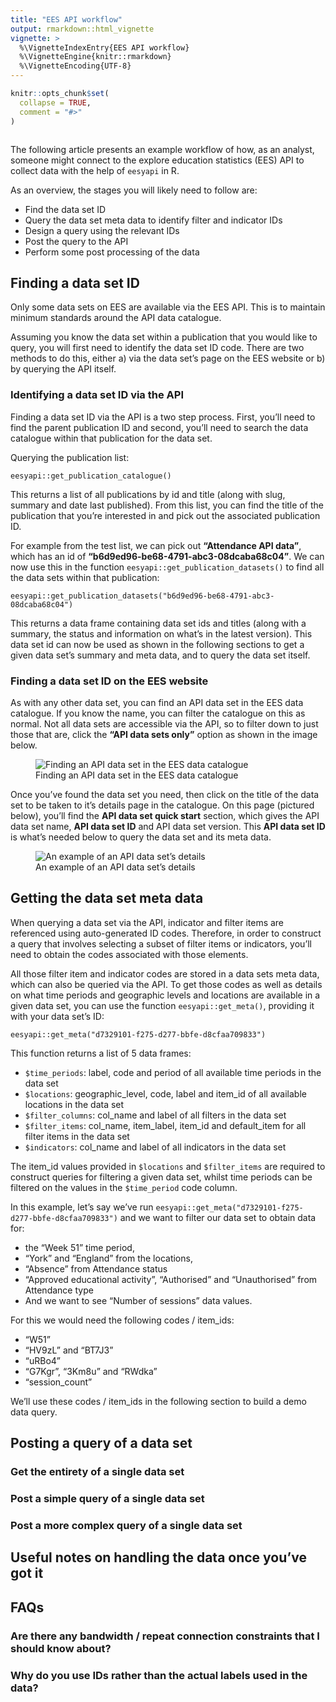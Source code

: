 ```yaml
---
title: "EES API workflow"
output: rmarkdown::html_vignette
vignette: >
  %\VignetteIndexEntry{EES API workflow}
  %\VignetteEngine{knitr::rmarkdown}
  %\VignetteEncoding{UTF-8}
---
```


```r
knitr::opts_chunk$set(
  collapse = TRUE,
  comment = "#>"
)
```

```r

```

The following article presents an example workflow of how, as an analyst, someone might
connect to the explore education statistics (EES) API to collect data with the help of
`eesyapi` in R.

As an overview, the stages you will likely need to follow are:

- Find the data set ID
- Query the data set meta data to identify filter and indicator IDs
- Design a query using the relevant IDs
- Post the query to the API
- Perform some post processing of the data

## Finding a data set ID

Only some data sets on EES are available via the EES API. This is to maintain 
minimum standards around the API data catalogue.

Assuming you know the data set within a publication that you would like to query, 
you will first need to identify the data set ID code. There are two methods to do 
this, either a) via the data set's page on the EES website or b) by querying the 
API itself.

### Identifying a data set ID via the API

Finding a data set ID via the API is a two step process. First, you'll need to find the parent publication ID and second, you'll need to search the data catalogue within that publication for the data set.

Querying the publication list:

```
eesyapi::get_publication_catalogue()
```

This returns a list of all publications by id and title (along with slug, summary and date last published). 
From this list, you can find the title of the publication that you're interested in and pick out the 
associated publication ID.

For example from the test list, we can pick out **"Attendance API data"**, which has an 
id of **"b6d9ed96-be68-4791-abc3-08dcaba68c04"**. We can now use this in the function `eesyapi::get_publication_datasets()` to find all the data sets within that publication:

```
eesyapi::get_publication_datasets("b6d9ed96-be68-4791-abc3-08dcaba68c04")
```

This returns a data frame containing data set ids and titles (along with a summary, the status and information on what's in the latest version). This data set id can now be used as shown in the following sections to get a given data set's summary and meta data, and to query the data set itself.

### Finding a data set ID on the EES website

As with any other data set, you can find an API data set in the EES data catalogue. If you
know the name, you can filter the catalogue on this as normal. Not all data sets are accessible via the API, so to filter down to just those that are, click the **"API data sets only"** option as shown in the image below.

![Finding an API data set in the EES data catalogue](ees-data-catalogue-find-api-data-set.png)

Once you've found the data set you need, then click on the title of the data set to be 
taken to it's details page in the catalogue. On this page (pictured below), you'll find the **API data set quick start** section, which gives the API data set name, **API data set ID** and API data set version. This **API data set ID** is what's needed below to query the data set and its meta data.

![An example of an API data set's details](ees-data-catalogue-details-api-data-set.png)

## Getting the data set meta data

When querying a data set via the API, indicator and filter items are referenced 
using auto-generated ID codes. Therefore, in order to construct a query that 
involves selecting a subset of filter items or indicators, you'll need to obtain
the codes associated with those elements.

All those filter item and indicator codes are stored in a data sets meta data, 
which can also be queried via the API. To get those codes as well as details on
what time periods and geographic levels and locations are available in a given
data set, you can use the function `eesyapi::get_meta()`, providing it with your 
data set's ID:

```
eesyapi::get_meta("d7329101-f275-d277-bbfe-d8cfaa709833")
```

This function returns a list of 5 data frames:

- `$time_periods`: label, code and period of all available time periods in the data set
- `$locations`: geographic_level, code, label and item_id of all available locations in the data set
- `$filter_columns`: col_name and label of all filters in the data set
- `$filter_items`: col_name, item_label, item_id and default_item for all filter items in the data set
- `$indicators`: col_name and label of all indicators in the data set

The item_id values provided in `$locations` and `$filter_items` are required to 
construct queries for filtering a given data set, whilst time periods can be 
filtered on the values in the `$time_period` code column.

In this example, let's say we've run `eesyapi::get_meta("d7329101-f275-d277-bbfe-d8cfaa709833")`
and we want to filter our data set to obtain data for:

- the "Week 51" time period, 
- "York" and "England" from the locations,
- "Absence" from Attendance status
- "Approved educational activity", "Authorised" and "Unauthorised" from Attendance type
- And we want to see "Number of sessions" data values.

For this we would need the following codes / item_ids:

- "W51"
- "HV9zL" and "BT7J3"
- "uRBo4"
- "G7Kgr", "3Km8u" and "RWdka"
- "session_count"

We'll use these codes / item_ids in the following section to build a demo data 
query.

## Posting a query of a data set

### Get the entirety of a single data set

### Post a simple query of a single data set

### Post a more complex query of a single data set

## Useful notes on handling the data once you've got it

## FAQs

### Are there any bandwidth / repeat connection constraints that I should know about?

### Why do you use IDs rather than the actual labels used in the data?




